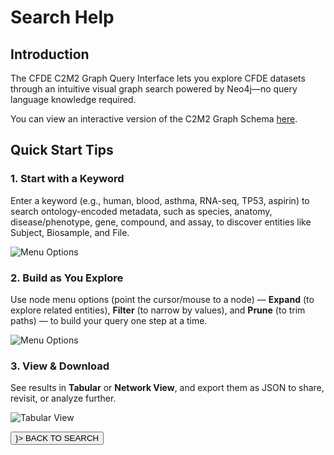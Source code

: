 
<div className="my-4">

# Search Help

## Introduction

The CFDE C2M2 Graph Query Interface lets you explore CFDE datasets through an intuitive visual graph search powered by Neo4j—no query language knowledge required.

You can view an interactive version of the C2M2 Graph Schema [here](/data/graph/schema).

## Quick Start Tips

### __1. Start with a Keyword__

Enter a keyword (e.g., human, blood, asthma, RNA-seq, TP53, aspirin) to search ontology-encoded metadata, such as species, anatomy, disease/phenotype, gene, compound, and assay, to discover entities like Subject, Biosample, and File.

![Menu Options](/img/graph/GQI_carousel_1.png)

### __2. Build as You Explore__

Use node menu options (point the cursor/mouse to a node) — __Expand__ (to explore related entities), __Filter__ (to narrow by values), and __Prune__ (to trim paths) — to build your query one step at a time.

![Menu Options](/img/graph/GQI_docs_streamlined.png)

### __3. View & Download__

See results in __Tabular__ or __Network View__, and export them as JSON to share, revisit, or analyze further.

![Tabular View](/img/graph/GQI_docs_tabular_view.png)

<Link href="/data/graph">
  <Button
    sx={{textTransform: "uppercase"}}
    color="primary"
    variant="contained"
    startIcon={<Icon path={mdiArrowLeft} size={1} />}>
      BACK TO SEARCH
  </Button>
</Link>

</div>
